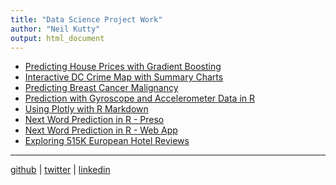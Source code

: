 ```yaml
---
title: "Data Science Project Work"
author: "Neil Kutty"
output: html_document
---
```


- [Predicting House Prices with Gradient Boosting](https://github.com/sampsonsimpson/Predicting-House-Prices/blob/master/Predicting%20House%20Prices.pdf)
- [Interactive DC Crime Map with Summary Charts](https://kuttyman.shinyapps.io/crimeDC)
- [Predicting Breast Cancer Malignancy](https://www.kaggle.com/sampsonsimpson/d/uciml/breast-cancer-wisconsin-data/breast-cancer-prediction-rf-svm-mlp)
- [Prediction with Gyroscope and Accelerometer Data in R](sampsonsimpson.github.io/AccelerometerPrediction)
- [Using Plotly with R Markdown](sampsonsimpson.github.io/MarkdownPlotly)
- [Next Word Prediction in R - Preso](https://rpubs.com/sampsonsimpson/NextWordPrediction)
- [Next Word Prediction in R - Web App](https://kuttyman.shinyapps.io/NextWordPrediction/)
- [Exploring 515K European Hotel Reviews](https://www.kaggle.com/sampsonsimpson/exploring-515k-european-hotel-reviews)

---

[github](https://www.github.com/sampsonsimpson) | [twitter](https://www.twitter.com/neilkutty) | [linkedin](https://www.linkedin.com/in/neilkutty)

